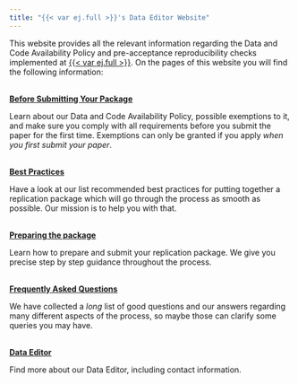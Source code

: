 ```yaml
---
title: "{{< var ej.full >}}'s Data Editor Website"
---
```


This website provides all the relevant information regarding the Data and Code Availability Policy and pre-acceptance reproducibility checks implemented at [{{< var ej.full >}}]({{< var ej.url >}}). On the  pages of this website you will find the following information: 

<br>
[**Before Submitting Your Package**](before.qmd){.btn .btn-secondary .btn role="button"}

Learn about our Data and Code Availability Policy, possible exemptions to it, and make sure you comply with all requirements before you submit the paper for the first time. Exemptions can only be granted if you apply _when you first submit your paper_.

<br>
[**Best Practices**](best.qmd){.btn .btn-secondary .btn role="button"}

Have a look at our list recommended best practices for putting together a replication package which will go through the process as smooth as possible. Our mission is to help you with that.

<br>
[**Preparing the package**](package.qmd){.btn .btn-secondary .btn role="button"}

Learn how to prepare and submit your replication package. We give you precise step by step guidance throughout the process.

<br>
[**Frequently Asked Questions**](faqs.qmd){.btn .btn-secondary .btn role="button"}

We have collected a _long_ list of good questions and our answers regarding many different aspects of the process, so maybe those can clarify some queries you may have.

<!--
<br>
[**Replicate {{< var ej.short >}} Papers**](replicate.qmd){.btn .btn-secondary .btn role="button"}

Looking for papers which have been checked for reproducibility and which you want to replicate? Have a look at our community on [zenodo.org]({{< var ej.zenodo >}})
-->

<br>
[**Data Editor**](de.qmd){.btn .btn-secondary .btn role="button"}

Find more about our Data Editor, including contact information. 
